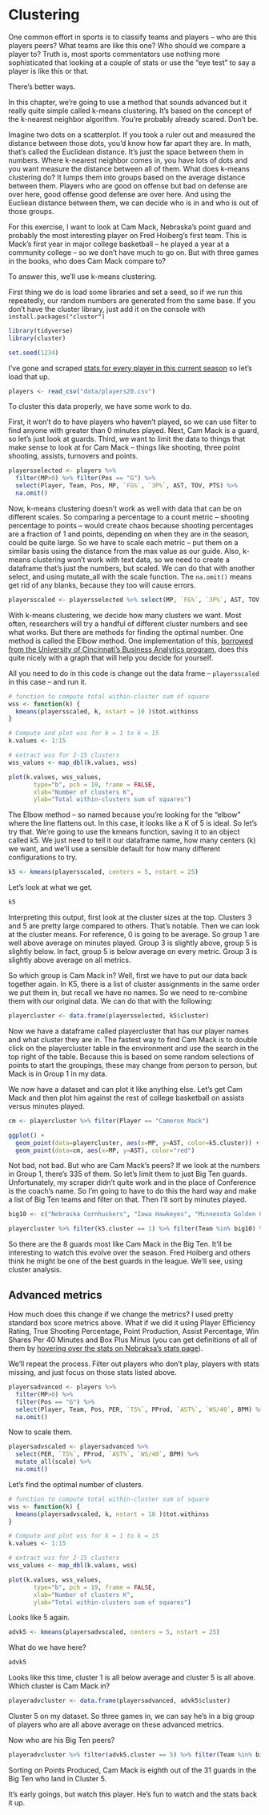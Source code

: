 # Clustering

One common effort in sports is to classify teams and players -- who are this players peers? What teams are like this one? Who should we compare a player to? Truth is, most sports commentators use nothing more sophisticated that looking at a couple of stats or use the "eye test" to say a player is like this or that. 

There's better ways. 

In this chapter, we're going to use a method that sounds advanced but it really quite simple called k-means clustering. It's based on the concept of the k-nearest neighbor algorithm. You're probably already scared. Don't be. 

Imagine two dots on a scatterplot. If you took a ruler out and measured the distance between those dots, you'd know how far apart they are. In math, that's called the Euclidean distance. It's just the space between them in numbers. Where k-nearest neighbor comes in, you have lots of dots and you want measure the distance between all of them. What does k-means clustering do? It lumps them into groups based on the average distance between them. Players who are good on offense but bad on defense are over here, good offense good defense are over here. And using the Eucliean distance between them, we can decide who is in and who is out of those groups.

For this exercise, I want to look at Cam Mack, Nebraska's point guard and probably the most interesting player on Fred Hoiberg's first team. This is Mack's first year in major college basketball -- he played a year at a community college -- so we don't have much to go on. But with three games in the books, who does Cam Mack compare to? 

To answer this, we'll use k-means clustering. 

First thing we do is load some libraries and set a seed, so if we run this repeatedly, our random numbers are generated from the same base. If you don't have the cluster library, just add it on the console with `install.packages("cluster")`

```r
library(tidyverse)
library(cluster)

set.seed(1234)
```

I've gone and scraped [stats for every player in this current season](https://unl.box.com/s/0g56ve61y6hakyxzr1u4t534721bqvg8) so let's load that up. 

```r
players <- read_csv("data/players20.csv")
```

To cluster this data properly, we have some work to do.

First, it won't do to have players who haven't played, so we can use filter to find anyone with greater than 0 minutes played. Next, Cam Mack is a guard, so let's just look at guards. Third, we want to limit the data to things that make sense to look at for Cam Mack -- things like shooting, three point shooting, assists, turnovers and points. 

```r
playersselected <- players %>% 
  filter(MP>0) %>% filter(Pos == "G") %>% 
  select(Player, Team, Pos, MP, `FG%`, `3P%`, AST, TOV, PTS) %>% 
  na.omit() 
```

Now, k-means clustering doesn't work as well with data that can be on different scales. So comparing a percentage to a count metric -- shooting percentage to points -- would create chaos because shooting percentages are a fraction of 1 and points, depending on when they are in the season, could be quite large. So we have to scale each metric -- put them on a similar basis using the distance from the max value as our guide. Also, k-means clustering won't work with text data, so we need to create a dataframe that's just the numbers, but scaled. We can do that with another select, and using mutate_all with the scale function. The `na.omit()` means get rid of any blanks, because they too will cause errors. 

```r
playersscaled <- playersselected %>% select(MP, `FG%`, `3P%`, AST, TOV, PTS) %>% mutate_all(scale) %>% na.omit()
```

With k-means clustering, we decide how many clusters we want. Most often, researchers will try a handful of different cluster numbers and see what works. But there are methods for finding the optimal number. One method is called the Elbow method. One implementation of this, [borrowed from the University of Cincinnati's Business Analytics program](https://uc-r.github.io/kmeans_clustering), does this quite nicely with a graph that will help you decide for yourself. 

All you need to do in this code is change out the data frame -- `playersscaled` in this case -- and run it. 

```r
# function to compute total within-cluster sum of square 
wss <- function(k) {
  kmeans(playersscaled, k, nstart = 10 )$tot.withinss
}

# Compute and plot wss for k = 1 to k = 15
k.values <- 1:15

# extract wss for 2-15 clusters
wss_values <- map_dbl(k.values, wss)

plot(k.values, wss_values,
       type="b", pch = 19, frame = FALSE, 
       xlab="Number of clusters K",
       ylab="Total within-clusters sum of squares")
```

The Elbow method -- so named because you're looking for the "elbow" where the line flattens out. In this case, it looks like a K of 5 is ideal. So let's try that. We're going to use the kmeans function, saving it to an object called k5. We just need to tell it our dataframe name, how many centers (k) we want, and we'll use a sensible default for how many different configurations to try. 

```r
k5 <- kmeans(playersscaled, centers = 5, nstart = 25)
```

Let's look at what we get.

```r
k5
```

Interpreting this output, first look at the cluster sizes at the top. Clusters 3 and 5 are pretty large compared to others. That's notable. Then we can look at the cluster means. For reference, 0 is going to be average. So group 1 are well above average on minutes played. Group 3 is slightly above, group 5 is slightly below. In fact, group 5 is below average on every metric. Group 3 is slightly above average on all metrics. 

So which group is Cam Mack in? Well, first we have to put our data back together again. In K5, there is a list of cluster assignments in the same order we put them in, but recall we have no names. So we need to re-combine them with our original data. We can do that with the following:

```r
playercluster <- data.frame(playersselected, k5$cluster) 
```

Now we have a dataframe called playercluster that has our player names and what cluster they are in. The fastest way to find Cam Mack is to double click on the playercluster table in the environment and use the search in the top right of the table. Because this is based on some random selections of points to start the groupings, these may change from person to person, but Mack is in Group 1 in my data. 

We now have a dataset and can plot it like anything else. Let's get Cam Mack and then plot him against the rest of college basketball on assists versus minutes played. 

```r
cm <- playercluster %>% filter(Player == "Cameron Mack")
```

```r
ggplot() + 
  geom_point(data=playercluster, aes(x=MP, y=AST, color=k5.cluster)) + 
  geom_point(data=cm, aes(x=MP, y=AST), color="red")
```

Not bad, not bad. But who are Cam Mack's peers? If we look at the numbers in Group 1, there's 335 of them. So let's limit them to just Big Ten guards. Unfortunately, my scraper didn't quite work and in the place of Conference is the coach's name. So I'm going to have to do this the hard way and make a list of Big Ten teams and filter on that. Then I'll sort by minutes played. 

```r
big10 <- c("Nebraska Cornhuskers", "Iowa Hawkeyes", "Minnesota Golden Gophers", "Illinois Fighting Illini", "Northwestern Wildcats", "Wisconsin Badgers", "Indiana Hoosiers", "Purdue Boilermakers", "Ohio State Buckeyes", "Michigan Wolverines", "Mighigan State Spartans", "Penn State Nittany Lions", "Rutgers Scarlet Knights", "Maryland Terrapins")

playercluster %>% filter(k5.cluster == 1) %>% filter(Team %in% big10) %>% arrange(desc(MP))
```

So there are the 8 guards most like Cam Mack in the Big Ten. It'll be interesting to watch this evolve over the season. Fred Hoiberg and others think he might be one of the best guards in the league. We'll see, using cluster analysis. 

## Advanced metrics

How much does this change if we change the metrics? I used pretty standard box score metrics above. What if we did it using Player Efficiency Rating, True Shooting Percentage, Point Production, Assist Percentage, Win Shares Per 40 Minutes and Box Plus Minus (you can get definitions of all of them by [hovering over the stats on Nebraksa's stats page](https://www.sports-reference.com/cbb/schools/nebraska/2020.html)). 

We'll repeat the process. Filter out players who don't play, players with stats missing, and just focus on those stats listed above. 

```r
playersadvanced <- players %>% 
  filter(MP>0) %>% 
  filter(Pos == "G") %>% 
  select(Player, Team, Pos, PER, `TS%`, PProd, `AST%`, `WS/40`, BPM) %>% 
  na.omit() 
```

Now to scale them. 

```r
playersadvscaled <- playersadvanced %>% 
  select(PER, `TS%`, PProd, `AST%`, `WS/40`, BPM) %>% 
  mutate_all(scale) %>% 
  na.omit()
```

Let's find the optimal number of clusters.

```r
# function to compute total within-cluster sum of square 
wss <- function(k) {
  kmeans(playersadvscaled, k, nstart = 10 )$tot.withinss
}

# Compute and plot wss for k = 1 to k = 15
k.values <- 1:15

# extract wss for 2-15 clusters
wss_values <- map_dbl(k.values, wss)

plot(k.values, wss_values,
       type="b", pch = 19, frame = FALSE, 
       xlab="Number of clusters K",
       ylab="Total within-clusters sum of squares")
```

Looks like 5 again. 

```r
advk5 <- kmeans(playersadvscaled, centers = 5, nstart = 25)
```

What do we have here?

```r
advk5
```

Looks like this time, cluster 1 is all below average and cluster 5 is all above. Which cluster is Cam Mack in?

```r
playeradvcluster <- data.frame(playersadvanced, advk5$cluster) 
```

Cluster 5 on my dataset. So three games in, we can say he's in a big group of players who are all above average on these advanced metrics. 

Now who are his Big Ten peers?

```r
playeradvcluster %>% filter(advk5.cluster == 5) %>% filter(Team %in% big10) %>% arrange(desc(PProd))

```

Sorting on Points Produced, Cam Mack is eighth out of the 31 guards in the Big Ten who land in Cluster 5. 

It's early goings, but watch this player. He's fun to watch and the stats back it up. 
